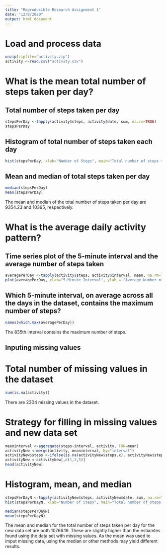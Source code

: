```yaml
---
title: "Reproducible Research Assignment 1"
date: "12/8/2020"
output: html_document
---
```


# Load and process data 

```r
unzip(zipfile="activity.zip")
activity <-read.csv("activity.csv")
```



# What is the mean total number of steps taken per day?

## Total number of steps taken per day
```r
stepsPerDay <-tapply(activity$steps, activity$date, sum, na.rm=TRUE)
stepsPerDay
```


## Histogram of total number of steps taken each day
```r
hist(stepsPerDay, xlab="Number of Steps", main="Total number of steps taken each day")
```


## Mean and median of total steps taken per day
```r
median(stepsPerDay)
mean(stepsPerDay)
```

The mean and median of the total number of steps taken per day are 9354.23 and 10395, respectively. 


# What is the average daily activity pattern?

## Time series plot of the 5-minute interval and the average number of steps taken
```r
averagePerDay <-tapply(activity$steps, activity$interval, mean, na.rm=TRUE)
plot(averagePerDay, xlab="5-Minute Interval", ylab = "Average Number of Steps", type="l", main="Average Number of steps taken Per Day Per 5-Minute Interval")
```


## Which 5-minute interval, on average across all the days in the dataset, contains the maximum number of steps?

```r
names(which.max(averagePerDay))
```

The 835th interval contains the maximum number of steps. 


## Inputing missing values


# Total number of missing values in the dataset 
```r
sum(is.na(activity))
```

There are 2304 missing values in the dataset.


# Strategy for filling in missing values and new data set 
```r
meaninterval <-aggregate(steps~interval, activity, FUN=mean)
activityNew <-merge(activity, meaninterval, by="interval")
activityNew$steps <-ifelse(is.na(activityNew$steps.x), activityNew$steps.y, activityNew$steps.x)
activityNew <-activityNew[,c(1,3,5)]
head(activityNew)
```

                        
# Histogram, mean, and median

```r
stepsPerDayN <-tapply(activityNew$steps, activityNew$date, sum, na.rm=TRUE)
hist(stepsPerDayN, xlab="Number of Steps", main="Total number of steps taken each day")

median(stepsPerDayN)
mean(stepsPerDayN)
```

The mean and median for the total number of steps taken per day for the new data set are both 10766.19. These are slightly higher than the estiamtes found using the data set with missing values. As the mean was used to imput missing data, using the median or other methods may yield different results. 